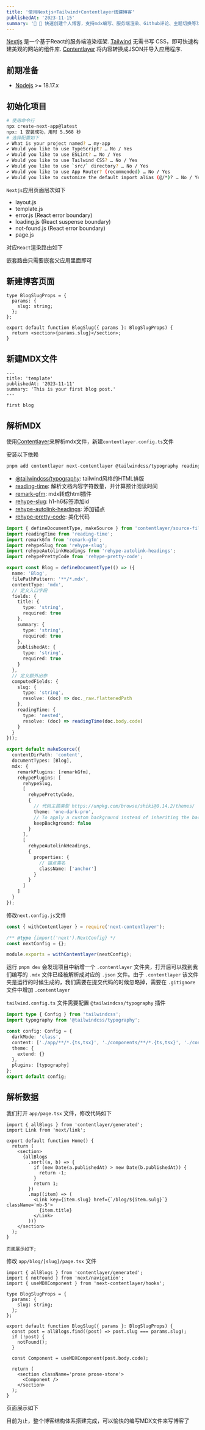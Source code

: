 ```yaml
---
title: '使用Nextjs+Tailwind+Contentlayer搭建博客'
publishedAt: '2023-11-15'
summary: '🎉 🎉 快速创建个人博客，支持mdx编写、服务端渲染、Github评论、主题切换等功能'
---
```


[Nextjs]: https://nextjs.org/

[Tailwind]: https://tailwindcss.com/

[Contentlayer]: https://contentlayer.dev/

[Nextjs][Nextjs] 是一个基于React的服务端渲染框架.
[Tailwind][Tailwind] 无需书写 CSS，即可快速构建美观的网站的组件库.
[Contentlayer][Contentlayer] 将内容转换成JSON并导入应用程序.

## 前期准备

- [Nodejs](https://nodejs.org/) >= 18.17.x

## 初始化项目

```bash /No/4,6#v /Yes/1-3,5#v /my-app/#v
# 使用命令行
npx create-next-app@latest
npx: 1 安装成功，用时 5.568 秒
# 选择配置如下
✔ What is your project named? … my-app
✔ Would you like to use TypeScript? … No / Yes
✔ Would you like to use ESLint? … No / Yes
✔ Would you like to use Tailwind CSS? … No / Yes
✔ Would you like to use `src/` directory? … No / Yes
✔ Would you like to use App Router? (recommended) … No / Yes
✔ Would you like to customize the default import alias (@/*)? … No / Yes
```

`Nextjs`应用页面层次如下

- layout.js
- template.js
- error.js (React error boundary)
- loading.js (React suspense boundary)
- not-found.js (React error boundary)
- page.js

对应`React`渲染路由如下

嵌套路由只需要嵌套父应用里面即可

## 新建博客页面

```tsx title="app/blog/[slug]/page.tsx"
type BlogSlugProps = {
  params: {
    slug: string;
  };
};

export default function BlogSlug({ params }: BlogSlugProps) {
  return <section>{params.slug}</section>;
}
```

## 新建MDX文件

```mdx title="content/template.mdx"
---
title: 'template'
publishedAt: '2023-11-11'
summary: 'This is your first blog post.'
---

first blog
```

## 解析MDX

使用[Contentlayer][Contentlayer]来解析mdx文件，新建`contentlayer.config.ts`文件

安装以下依赖

```sh
pnpm add contentlayer next-contentlayer @tailwindcss/typography reading-time remark-gfm rehype-slug rehype-autolink-headings rehype-pretty-code
```

- [@tailwindcss/typography](https://github.com/tailwindcss/typography): tailwind风格的HTML排版
- [reading-time](https://github.com/ngryman/reading-time): 解析文档内容字符数量，并计算预计阅读时间
- [remark-gfm](https://github.com/remarkjs/remark-gfm): mdx转成html插件
- [rehype-slug](https://github.com/rehypejs/rehype-slug): h1-h6标签添加id
- [rehype-autolink-headings](https://github.com/rehypejs/rehype-autolink-headings): 添加锚点
- [rehype-pretty-code](https://rehype-pretty-code.netlify.app/): 美化代码

```ts title="contentlayer.config.ts"
import { defineDocumentType, makeSource } from 'contentlayer/source-files';
import readingTime from 'reading-time';
import remarkGfm from 'remark-gfm';
import rehypeSlug from 'rehype-slug';
import rehypeAutolinkHeadings from 'rehype-autolink-headings';
import rehypePrettyCode from 'rehype-pretty-code';

export const Blog = defineDocumentType(() => ({
  name: 'Blog',
  filePathPattern: '**/*.mdx',
  contentType: 'mdx',
  // 定义入口字段
  fields: {
    title: {
      type: 'string',
      required: true
    },
    summary: {
      type: 'string',
      required: true
    },
    publishedAt: {
      type: 'string',
      required: true
    }
  },
  // 定义额外出参
  computedFields: {
    slug: {
      type: 'string',
      resolve: (doc) => doc._raw.flattenedPath
    },
    readingTime: {
      type: 'nested',
      resolve: (doc) => readingTime(doc.body.code)
    }
  }
}));

export default makeSource({
  contentDirPath: 'content',
  documentTypes: [Blog],
  mdx: {
    remarkPlugins: [remarkGfm],
    rehypePlugins: [
      rehypeSlug,
      [
        rehypePrettyCode,
        {
          // 代码主题类型 https://unpkg.com/browse/shiki@0.14.2/themes/
          theme: 'one-dark-pro',
          // To apply a custom background instead of inheriting the background from the theme
          keepBackground: false
        }
      ],
      [
        rehypeAutolinkHeadings,
        {
          properties: {
            // 锚点类名
            className: ['anchor']
          }
        }
      ]
    ]
  }
});
```

修改`next.config.js`文件

```js title="next.config.js" {1} /withContentlayer/2#v
const { withContentlayer } = require('next-contentlayer');

/** @type {import('next').NextConfig} */
const nextConfig = {};

module.exports = withContentlayer(nextConfig);
```

运行 `pnpm dev` 会发现项目中新增一个 `.contentlayer` 文件夹，打开后可以找到我们编写的 `.mdx` 文件已经被解析成对应的 `.json` 文件。由于 `.contentlayer` 该文件夹是运行的时候生成的，我们需要在提交代码的时候忽略掉，需要在 `.gitignore` 文件中增加 `.contentlayer`

`tailwind.config.ts` 文件需要配置 `@tailwindcss/typography` 插件

```ts
import type { Config } from 'tailwindcss';
import typography from '@tailwindcss/typography';

const config: Config = {
  darkMode: 'class',
  content: ['./app/**/*.{ts,tsx}', './components/**/*.{ts,tsx}', './content/**/*.mdx'],
  theme: {
    extend: {}
  },
  plugins: [typography]
};
export default config;
```

## 解析数据

我们打开 `app/page.tsx` 文件，修改代码如下

```tsx "app/page.tsx" {1-2, 7-22}
import { allBlogs } from 'contentlayer/generated';
import Link from 'next/link';

export default function Home() {
  return (
    <section>
      {allBlogs
        .sort((a, b) => {
          if (new Date(a.publishedAt) > new Date(b.publishedAt)) {
            return -1;
          }
          return 1;
        })
        .map((item) => (
          <Link key={item.slug} href={`/blog/${item.sulg}`} className='mb-5'>
            {item.title}
          </Link>
        ))}
    </section>
  );
}

页面展示如下;
```

修改 `app/blog/[slug]/page.tsx` 文件

```tsx
import { allBlogs } from 'contentlayer/generated';
import { notFound } from 'next/navigation';
import { useMDXComponent } from 'next-contentlayer/hooks';

type BlogSlugProps = {
  params: {
    slug: string;
  };
};

export default function BlogSlug({ params }: BlogSlugProps) {
  const post = allBlogs.find((post) => post.slug === params.slug);
  if (!post) {
    notFound();
  }

  const Component = useMDXComponent(post.body.code);

  return (
    <section className='prose prose-stone'>
      <Component />
    </section>
  );
}
```

页面展示如下

目前为止，整个博客结构体系搭建完成，可以愉快的编写MDX文件来写博客了

